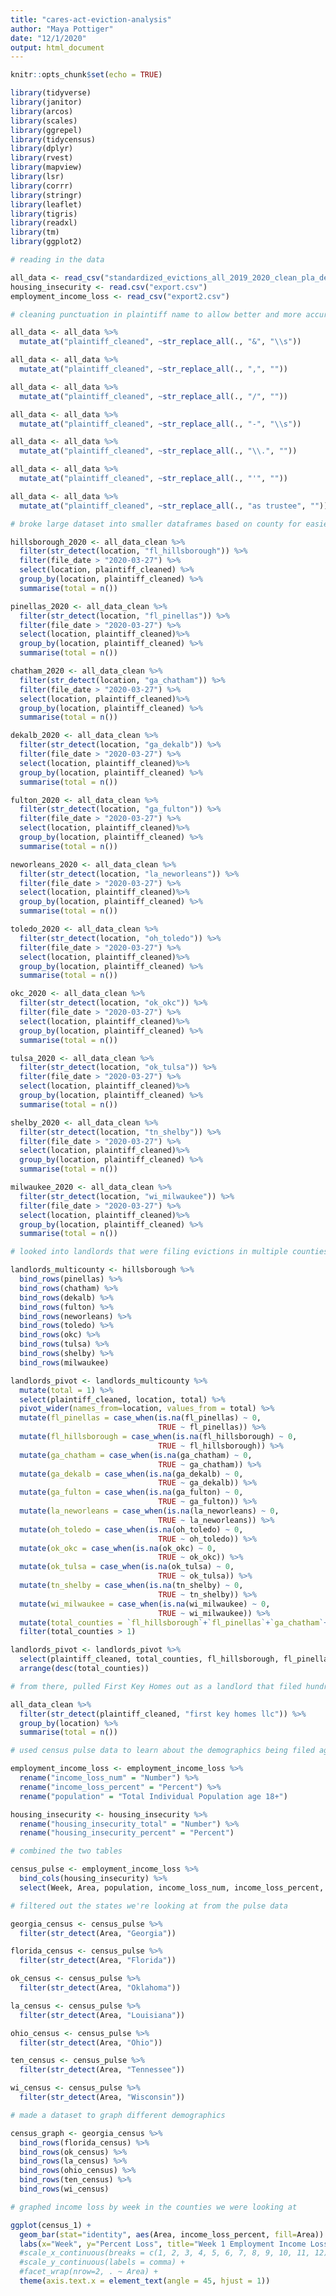 ```yaml
---
title: "cares-act-eviction-analysis"
author: "Maya Pottiger"
date: "12/1/2020"
output: html_document
---
```


```r
knitr::opts_chunk$set(echo = TRUE)
```

```r

library(tidyverse)
library(janitor)
library(arcos)
library(scales)
library(ggrepel)
library(tidycensus)
library(dplyr)
library(rvest)
library(mapview)
library(lsr)
library(corrr)
library(stringr)
library(leaflet)
library(tigris)
library(readxl)
library(tm)
library(ggplot2)

```

```r

# reading in the data

all_data <- read_csv("standardized_evictions_all_2019_2020_clean_pla_def copy.csv")
housing_insecurity <- read.csv("export.csv")
employment_income_loss <- read_csv("export2.csv")

```

```r

# cleaning punctuation in plaintiff name to allow better and more accurate grouping

all_data <- all_data %>%
  mutate_at("plaintiff_cleaned", ~str_replace_all(., "&", "\\s"))

all_data <- all_data %>%
  mutate_at("plaintiff_cleaned", ~str_replace_all(., ",", ""))

all_data <- all_data %>%
  mutate_at("plaintiff_cleaned", ~str_replace_all(., "/", ""))

all_data <- all_data %>%
  mutate_at("plaintiff_cleaned", ~str_replace_all(., "-", "\\s"))

all_data <- all_data %>%
  mutate_at("plaintiff_cleaned", ~str_replace_all(., "\\.", ""))

all_data <- all_data %>%
  mutate_at("plaintiff_cleaned", ~str_replace_all(., "'", ""))

all_data <- all_data %>%
  mutate_at("plaintiff_cleaned", ~str_replace_all(., "as trustee", ""))

```

```r

# broke large dataset into smaller dataframes based on county for easier analysis and filtered for evictions filed after the CARES Act went into effect

hillsborough_2020 <- all_data_clean %>%
  filter(str_detect(location, "fl_hillsborough")) %>%
  filter(file_date > "2020-03-27") %>%
  select(location, plaintiff_cleaned) %>%
  group_by(location, plaintiff_cleaned) %>%
  summarise(total = n())

pinellas_2020 <- all_data_clean %>%
  filter(str_detect(location, "fl_pinellas")) %>%
  filter(file_date > "2020-03-27") %>%
  select(location, plaintiff_cleaned)%>%
  group_by(location, plaintiff_cleaned) %>%
  summarise(total = n())

chatham_2020 <- all_data_clean %>%
  filter(str_detect(location, "ga_chatham")) %>%
  filter(file_date > "2020-03-27") %>%
  select(location, plaintiff_cleaned)%>%
  group_by(location, plaintiff_cleaned) %>%
  summarise(total = n())

dekalb_2020 <- all_data_clean %>%
  filter(str_detect(location, "ga_dekalb")) %>%
  filter(file_date > "2020-03-27") %>%
  select(location, plaintiff_cleaned)%>%
  group_by(location, plaintiff_cleaned) %>%
  summarise(total = n())

fulton_2020 <- all_data_clean %>%
  filter(str_detect(location, "ga_fulton")) %>%
  filter(file_date > "2020-03-27") %>%
  select(location, plaintiff_cleaned)%>%
  group_by(location, plaintiff_cleaned) %>%
  summarise(total = n())

neworleans_2020 <- all_data_clean %>%
  filter(str_detect(location, "la_neworleans")) %>%
  filter(file_date > "2020-03-27") %>%
  select(location, plaintiff_cleaned)%>%
  group_by(location, plaintiff_cleaned) %>%
  summarise(total = n())

toledo_2020 <- all_data_clean %>%
  filter(str_detect(location, "oh_toledo")) %>%
  filter(file_date > "2020-03-27") %>%
  select(location, plaintiff_cleaned)%>%
  group_by(location, plaintiff_cleaned) %>%
  summarise(total = n())

okc_2020 <- all_data_clean %>%
  filter(str_detect(location, "ok_okc")) %>%
  filter(file_date > "2020-03-27") %>%
  select(location, plaintiff_cleaned)%>%
  group_by(location, plaintiff_cleaned) %>%
  summarise(total = n())

tulsa_2020 <- all_data_clean %>%
  filter(str_detect(location, "ok_tulsa")) %>%
  filter(file_date > "2020-03-27") %>%
  select(location, plaintiff_cleaned)%>%
  group_by(location, plaintiff_cleaned) %>%
  summarise(total = n())

shelby_2020 <- all_data_clean %>%
  filter(str_detect(location, "tn_shelby")) %>%
  filter(file_date > "2020-03-27") %>%
  select(location, plaintiff_cleaned)%>%
  group_by(location, plaintiff_cleaned) %>%
  summarise(total = n())

milwaukee_2020 <- all_data_clean %>%
  filter(str_detect(location, "wi_milwaukee")) %>%
  filter(file_date > "2020-03-27") %>%
  select(location, plaintiff_cleaned)%>%
  group_by(location, plaintiff_cleaned) %>%
  summarise(total = n())

```

```r

# looked into landlords that were filing evictions in multiple counties or states

landlords_multicounty <- hillsborough %>%
  bind_rows(pinellas) %>%
  bind_rows(chatham) %>%
  bind_rows(dekalb) %>%
  bind_rows(fulton) %>%
  bind_rows(neworleans) %>%
  bind_rows(toledo) %>%
  bind_rows(okc) %>%
  bind_rows(tulsa) %>%
  bind_rows(shelby) %>%
  bind_rows(milwaukee)

landlords_pivot <- landlords_multicounty %>%
  mutate(total = 1) %>%
  select(plaintiff_cleaned, location, total) %>%
  pivot_wider(names_from=location, values_from = total) %>%
  mutate(fl_pinellas = case_when(is.na(fl_pinellas) ~ 0,
                                 TRUE ~ fl_pinellas)) %>%
  mutate(fl_hillsborough = case_when(is.na(fl_hillsborough) ~ 0,
                                 TRUE ~ fl_hillsborough)) %>%
  mutate(ga_chatham = case_when(is.na(ga_chatham) ~ 0,
                                 TRUE ~ ga_chatham)) %>%
  mutate(ga_dekalb = case_when(is.na(ga_dekalb) ~ 0,
                                 TRUE ~ ga_dekalb)) %>%
  mutate(ga_fulton = case_when(is.na(ga_fulton) ~ 0,
                                 TRUE ~ ga_fulton)) %>%
  mutate(la_neworleans = case_when(is.na(la_neworleans) ~ 0,
                                 TRUE ~ la_neworleans)) %>%
  mutate(oh_toledo = case_when(is.na(oh_toledo) ~ 0,
                                 TRUE ~ oh_toledo)) %>%
  mutate(ok_okc = case_when(is.na(ok_okc) ~ 0,
                                 TRUE ~ ok_okc)) %>%
  mutate(ok_tulsa = case_when(is.na(ok_tulsa) ~ 0,
                                 TRUE ~ ok_tulsa)) %>%
  mutate(tn_shelby = case_when(is.na(tn_shelby) ~ 0,
                                 TRUE ~ tn_shelby)) %>%
  mutate(wi_milwaukee = case_when(is.na(wi_milwaukee) ~ 0,
                                 TRUE ~ wi_milwaukee)) %>%
  mutate(total_counties = `fl_hillsborough`+`fl_pinellas`+`ga_chatham`+`ga_dekalb`+`ga_fulton`+`la_neworleans`+`oh_toledo`+`ok_okc`+`ok_tulsa`+`tn_shelby`+`wi_milwaukee`) %>%
  filter(total_counties > 1)

landlords_pivot <- landlords_pivot %>%
  select(plaintiff_cleaned, total_counties, fl_hillsborough, fl_pinellas, ga_chatham, ga_dekalb, ga_fulton, la_neworleans, oh_toledo, ok_okc, ok_tulsa, tn_shelby, wi_milwaukee) %>%
  arrange(desc(total_counties))

# from there, pulled First Key Homes out as a landlord that filed hundred of evictions in Georgia and Tennessee, as well as a few in Florida

all_data_clean %>%
  filter(str_detect(plaintiff_cleaned, "first key homes llc")) %>%
  group_by(location) %>%
  summarise(total = n())

```

```r

# used census pulse data to learn about the demographics being filed against despite the moratorium in place

employment_income_loss <- employment_income_loss %>%
  rename("income_loss_num" = "Number") %>%
  rename("income_loss_percent" = "Percent") %>%
  rename("population" = "Total Individual Population age 18+")

housing_insecurity <- housing_insecurity %>%
  rename("housing_insecurity_total" = "Number") %>%
  rename("housing_insecurity_percent" = "Percent")

# combined the two tables

census_pulse <- employment_income_loss %>%
  bind_cols(housing_insecurity) %>%
  select(Week, Area, population, income_loss_num, income_loss_percent, housing_insecurity_total, housing_insecurity_percent)

# filtered out the states we're looking at from the pulse data

georgia_census <- census_pulse %>%
  filter(str_detect(Area, "Georgia"))

florida_census <- census_pulse %>%
  filter(str_detect(Area, "Florida"))

ok_census <- census_pulse %>%
  filter(str_detect(Area, "Oklahoma"))

la_census <- census_pulse %>%
  filter(str_detect(Area, "Louisiana"))

ohio_census <- census_pulse %>%
  filter(str_detect(Area, "Ohio"))

ten_census <- census_pulse %>%
  filter(str_detect(Area, "Tennessee"))

wi_census <- census_pulse %>%
  filter(str_detect(Area, "Wisconsin"))

# made a dataset to graph different demographics

census_graph <- georgia_census %>%
  bind_rows(florida_census) %>%
  bind_rows(ok_census) %>%
  bind_rows(la_census) %>%
  bind_rows(ohio_census) %>%
  bind_rows(ten_census) %>%
  bind_rows(wi_census)

```

```r

# graphed income loss by week in the counties we were looking at

ggplot(census_1) +
  geom_bar(stat="identity", aes(Area, income_loss_percent, fill=Area)) +
  labs(x="Week", y="Percent Loss", title="Week 1 Employment Income Loss", subtitle = "April 23 - May 5", caption = "Source: Census", fill="State") +
  #scale_x_continuous(breaks = c(1, 2, 3, 4, 5, 6, 7, 8, 9, 10, 11, 12)) +
  #scale_y_continuous(labels = comma) +
  #facet_wrap(nrow=2, . ~ Area) +
  theme(axis.text.x = element_text(angle = 45, hjust = 1))

```
